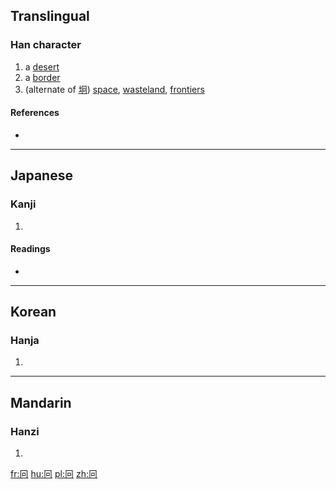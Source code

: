 {{also|向|同|回}}
==Translingual==

===Han character===
{{Han char|rn=13|rad=冂|as=03|sn=5|four=|canj=月口 (BR)|ids=⿵[[冂]][[口]]}}

# a [[desert]]
# a [[border]]
# (alternate of [[坰]]) [[space]], [[wasteland]], [[frontier]]s

====References====
* {{Han ref|kx=0129.020|dkj=01517|hdz=10099.070|uh=518B|ud=20875}}

----

==Japanese==

===Kanji===
{{ja-kanji|grade=|rs=冂03}}

# {{defn|lang=ja|sort=冂03}}

====Readings====
* {{ja-readings|on=[[けい]] (kei), [[きょう]] (kyō)|kun=[[えながまえ]] (enagamae), [[どうがまえ]] (dougamae), [[けいがまえ]] (keigamae)}}

----

==Korean==

===Hanja===
{{ko-hanja|hangeul=[[경]]|rv=gyeong|mr=kyŏng}}

# {{defn|lang=ko|sort=卩09}}

----

==Mandarin==

===Hanzi===
{{cmn-hanzi|pin=[[jiōng]] ([[jiong1]])|wg=[[chiung]]<sup>1</sup>}}

# {{defn|lang=cmn|sort=冂03}}

[[fr:冋]]
[[hu:冋]]
[[pl:冋]]
[[zh:冋]]